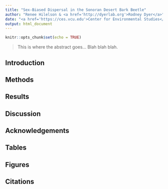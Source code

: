 ```yaml
---
title: "Sex-Biased Dispersal in the Sonoran Desert Bark Beetle"
author: "Renee Hilelson & <a href='http://dyerlab.org'>Rodney Dyer</a>"
date: "<a href='https://ces.vcu.edu'>Center for Environmental Studies</a></br><a href='https://vcu.edu'>Virginia Commonwealth University</a></br>Richmond Virginia 23284"
output: html_document
---
```


```r
knitr::opts_chunk$set(echo = TRUE)
```


> This is where the abstract goes... Blah blah blah.



## Introduction


## Methods



## Results



## Discussion




## Acknowledgements



## Tables 



## Figures



## Citations





